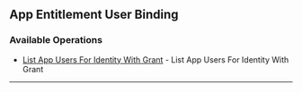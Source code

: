 
## App Entitlement User Binding

### Available Operations

* [List App Users For Identity With Grant](/curl/app_entitlement_user_binding/list_app_users_for_identity_with_grant) - List App Users For Identity With Grant

---
<ListAppUsersForIdentityWithGrant />

